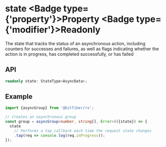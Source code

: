 
# state <Badge type={'property'}>Property</Badge> <Badge type={'modifier'}>Readonly</Badge>

The state that tracks the status of an asynchronous action, including counters for successes and
failures, as well as flags indicating whether the action is in progress, has completed successfully,
or has failed

## API

```ts copy
readonly state: StateType<AsyncData>;
```

## Example

```ts copy
import {asyncGroup} from '@bitfiber/rx';

// Creates an asynchronous group
const group = asyncGroup<number, string[], Error>(({state}) => {
  state
    // Performs a tap callback each time the request state changes
    .tap(req => console.log(req.inProgress));
});
```

